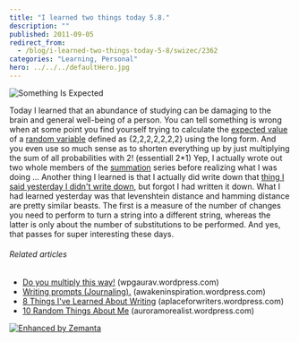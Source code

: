 ```yaml
---
title: "I learned two things today 5.8."
description: ""
published: 2011-09-05
redirect_from:
  - /blog/i-learned-two-things-today-5-8/swizec/2362
categories: "Learning, Personal"
hero: ../../../defaultHero.jpg
---
```


![Something Is Expected](http://swizec.com/blog/wp-content/uploads/2011/09/300px-Something_Is_Expected_Cover2.png "Something Is Expected")

Today I learned that an abundance of studying can be damaging to the brain and general well-being of a person. You can tell something is wrong when at some point you find yourself trying to calculate the [expected value](http://en.wikipedia.org/wiki/Expected_value "Expected value") of a [random variable](http://en.wikipedia.org/wiki/Random_variable "Random variable") defined as {2,2,2,2,2,2,2} using the long form. And you even use so much sense as to shorten everything up by just multiplying the sum of all probabilities with 2! (essentiall 2\*1) Yep, I actually wrote out two whole members of the [summation](http://en.wikipedia.org/wiki/Summation "Summation") series before realizing what I was doing ... Another thing I learned is that I actually did write down that [thing I said yesterday I didn't write down](http://swizec.com/blog/i-learned-two-things-today-4-8/swizec/2357 "I learned two things today 4.8."), but forgot I had written it down. What I had learned yesterday was that levenshtein distance and hamming distance are pretty similar beasts. The first is a measure of the number of changes you need to perform to turn a string into a different string, whereas the latter is only about the number of substitutions to be performed. And yes, that passes for super interesting these days.

###### Related articles

- [Do you multiply this way!](http://wpgaurav.wordpress.com/2011/08/31/do-you-multiply-this-way/) (wpgaurav.wordpress.com)
- [Writing prompts (Journaling).](http://awakeninspiration.wordpress.com/2011/07/26/writing-prompts-journaling/) (awakeninspiration.wordpress.com)
- [8 Things I've Learned About Writing](http://aplaceforwriters.wordpress.com/2011/09/05/8-things-ive-learned-about-writing/) (aplaceforwriters.wordpress.com)
- [10 Random Things About Me](http://auroramorealist.wordpress.com/2011/09/05/random-things-about-me/) (auroramorealist.wordpress.com)

[![Enhanced by Zemanta](http://img.zemanta.com/zemified_e.png?x-id=7127d305-00c3-475d-b340-94e684fc6779)](http://www.zemanta.com/ "Enhanced by Zemanta")

